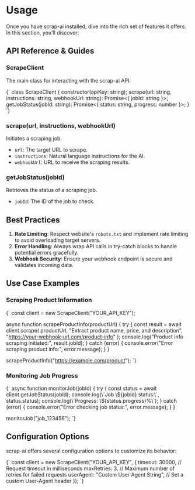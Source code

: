 
<DocsLayout>

# Usage

Once you have scrap-ai installed, dive into the rich set of features it offers. In this section, you'll discover:

## API Reference & Guides

### ScrapeClient

The main class for interacting with the scrap-ai API.

<CodeBlock language="javascript">
  {`
class ScrapeClient {
  constructor(apiKey: string);
  scrape(url: string, instructions: string, webhookUrl: string): Promise<{ jobId: string }>;
  getJobStatus(jobId: string): Promise<{ status: string, progress: number }>;
}
`}
</CodeBlock>

### scrape(url, instructions, webhookUrl)

Initiates a scraping job.

- `url`: The target URL to scrape.
- `instructions`: Natural language instructions for the AI.
- `webhookUrl`: URL to receive the scraping results.

### getJobStatus(jobId)

Retrieves the status of a scraping job.

- `jobId`: The ID of the job to check.

## Best Practices

1. **Rate Limiting**: Respect website's `robots.txt` and implement rate limiting to avoid overloading target servers.
2. **Error Handling**: Always wrap API calls in try-catch blocks to handle potential errors gracefully.
3. **Webhook Security**: Ensure your webhook endpoint is secure and validates incoming data.

## Use Case Examples

### Scraping Product Information

<CodeBlock language="javascript">
{`
const client = new ScrapeClient("YOUR_API_KEY");

async function scrapeProductInfo(productUrl) {
try {
const result = await client.scrape(
productUrl,
"Extract product name, price, and description",
"https://your-webhook-url.com/product-info"
);
console.log("Product info scraping initiated:", result.jobId);
} catch (error) {
console.error("Error scraping product info:", error.message);
}
}

scrapeProductInfo("https://example.com/product");
`}

</CodeBlock>

### Monitoring Job Progress

<CodeBlock language="javascript">
{`
async function monitorJob(jobId) {
  try {
    const status = await client.getJobStatus(jobId);
    console.log(\`Job \${jobId} status:\`, status.status);
    console.log(\`Progress: \${status.progress}%\`);
  } catch (error) {
    console.error("Error checking job status:", error.message);
  }
}

monitorJob("job_123456");
`}

</CodeBlock>

## Configuration Options

scrap-ai offers several configuration options to customize its behavior:

<CodeBlock language="javascript">
  {`
const client = new ScrapeClient("YOUR_API_KEY", {
  timeout: 30000, // Request timeout in milliseconds
  maxRetries: 3, // Maximum number of retries for failed requests
  userAgent: "Custom User Agent String", // Set a custom User-Agent header
});
`}
</CodeBlock>

</DocsLayout>
